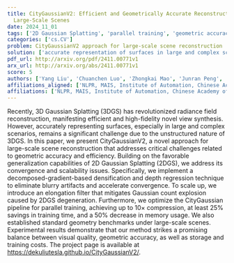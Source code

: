 ```yaml
---
title: CityGaussianV2: Efficient and Geometrically Accurate Reconstruction for
  Large-Scale Scenes
date: 2024_11_01
tags: ['2D Gaussian Splatting', 'parallel training', 'geometric accuracy', 'training costs', 'radiance field reconstruction', 'visual quality', 'storage costs', 'scalability', 'novel view synthesis', 'convergence', 'depth regression', '3D Gaussian Splatting', 'Gaussian count explosion', 'densification', 'efficiency']
categories: ['cs.CV']
problem: CityGaussianV2 approach for large-scale scene reconstruction
solution: ['accurate representation of surfaces in large and complex scenarios']
pdf_url: http://arxiv.org/pdf/2411.00771v1
arx_url: http://arxiv.org/abs/2411.00771v1
score: 5
authors: ['Yang Liu', 'Chuanchen Luo', 'Zhongkai Mao', 'Junran Peng', 'Zhaoxiang Zhang']
affiliations_aligned: ['NLPR, MAIS, Institute of Automation, Chinese Academy of Sciences', 'Shandong University', 'NLPR, MAIS, Institute of Automation, Chinese Academy of Sciences', 'University of Science and Technology Beijing', 'NLPR, MAIS, Institute of Automation, Chinese Academy of Sciences']
affiliations: ['NLPR, MAIS, Institute of Automation, Chinese Academy of Sciences', 'University of Science and Technology Beijing', 'Shandong University']
---
```



Recently, 3D Gaussian Splatting (3DGS) has revolutionized radiance field
reconstruction, manifesting efficient and high-fidelity novel view synthesis.
However, accurately representing surfaces, especially in large and complex
scenarios, remains a significant challenge due to the unstructured nature of
3DGS. In this paper, we present CityGaussianV2, a novel approach for
large-scale scene reconstruction that addresses critical challenges related to
geometric accuracy and efficiency. Building on the favorable generalization
capabilities of 2D Gaussian Splatting (2DGS), we address its convergence and
scalability issues. Specifically, we implement a decomposed-gradient-based
densification and depth regression technique to eliminate blurry artifacts and
accelerate convergence. To scale up, we introduce an elongation filter that
mitigates Gaussian count explosion caused by 2DGS degeneration. Furthermore, we
optimize the CityGaussian pipeline for parallel training, achieving up to
10$\times$ compression, at least 25% savings in training time, and a 50%
decrease in memory usage. We also established standard geometry benchmarks
under large-scale scenes. Experimental results demonstrate that our method
strikes a promising balance between visual quality, geometric accuracy, as well
as storage and training costs. The project page is available at
https://dekuliutesla.github.io/CityGaussianV2/.